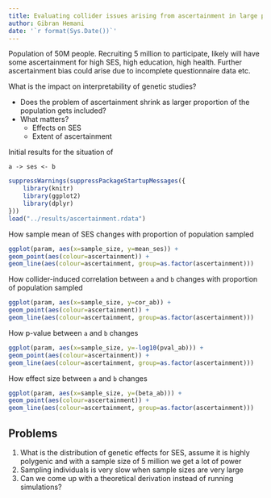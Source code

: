 ```yaml
---
title: Evaluating collider issues arising from ascertainment in large population biobanks
author: Gibran Hemani
date: '`r format(Sys.Date())`'
---
```



Population of 50M people. Recruiting 5 million to participate, likely will have some ascertainment for high SES, high education, high health. Further ascertainment bias could arise due to incomplete questionnaire data etc.

What is the impact on interpretability of genetic studies?

* Does the problem of ascertainment shrink as larger proportion of the population gets included?
* What matters? 
	* Effects on SES
	* Extent of ascertainment

Initial results for the situation of

```
a -> ses <- b
```


```r
suppressWarnings(suppressPackageStartupMessages({
	library(knitr)
	library(ggplot2)
	library(dplyr)
}))
load("../results/ascertainment.rdata")
```

How sample mean of SES changes with proportion of population sampled

```r
ggplot(param, aes(x=sample_size, y=mean_ses)) +
geom_point(aes(colour=ascertainment)) +
geom_line(aes(colour=ascertainment, group=as.factor(ascertainment)))
```

How collider-induced correlation between `a` and `b` changes with proportion of population sampled

```r
ggplot(param, aes(x=sample_size, y=cor_ab)) +
geom_point(aes(colour=ascertainment)) +
geom_line(aes(colour=ascertainment, group=as.factor(ascertainment)))
```

How p-value between `a` and `b` changes

```r
ggplot(param, aes(x=sample_size, y=-log10(pval_ab))) +
geom_point(aes(colour=ascertainment)) +
geom_line(aes(colour=ascertainment, group=as.factor(ascertainment)))
```

How effect size between `a` and `b` changes

```r
ggplot(param, aes(x=sample_size, y=(beta_ab))) +
geom_point(aes(colour=ascertainment)) +
geom_line(aes(colour=ascertainment, group=as.factor(ascertainment)))
```




## Problems

1. What is the distribution of genetic effects for SES, assume it is highly polygenic and with a sample size of 5 million we get a lot of power
2. Sampling individuals is very slow when sample sizes are very large
3. Can we come up with a theoretical derivation instead of running simulations?
